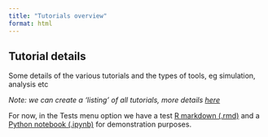 ```yaml
---
title: "Tutorials overview"
format: html
---
```


## Tutorial details

Some details of the various tutorials and the types of tools, eg simulation, analysis etc

*Note: we can create a 'listing' of all tutorials, more details [here](https://quarto.org/docs/websites/website-listings.html)*

For now, in the Tests menu option we have a test [R markdown (.rmd)](tutorials/tests/test_rmd.Rmd) and a [Python notebook (.ipynb)](tutorials/tests/test_python_notebook.ipynb) for demonstration purposes. 